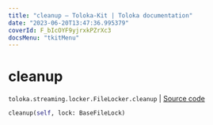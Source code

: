 ```yaml
---
title: "cleanup — Toloka-Kit | Toloka documentation"
date: "2023-06-20T13:47:36.995379"
coverId: F_bIcOYF9yjrxkPZrXc3
docsMenu: "tkitMenu"
---
```


# cleanup

`toloka.streaming.locker.FileLocker.cleanup` | [Source code](https://github.com/Toloka/toloka-kit/blob/v1.2.0/src/streaming/locker.py#L106)

```python
cleanup(self, lock: BaseFileLock)
```